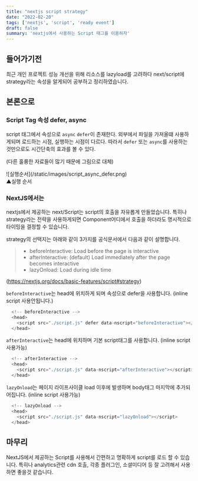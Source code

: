 ```yaml
---
title: "nextjs script strategy"
date: "2022-02-20"
tags: ['nextjs', 'script', 'ready event']
draft: false
summary: 'nextjs에서 사용하는 Script 태그를 이용하자'
---
```


## 들어가기전
최근 개인 프로젝트 성능 개선을 위해 리소스를 lazyload를 고려하다 next/script에 strategy라는
속성을 알게되어 공부하고 정리하였습니다.

## 본론으로
### Script Tag 속성 defer, async
script 태그에서 속성으로 `async` `defer`이 존재한다. 외부에서 파일을 가져올떄 사용하게되며 로드하는 시점, 실행하는 시점이 다르다.
따라서 `defer` 또는 `async`를 사용하는 것만으로도 시간단축의 효과를 볼 수 있다.

(다른 훌륭한 자료들이 많기 때문에 그림으로 대체)

<div className="flex flex-col items-center flex-wrap -mx-2 overflow-hidden xl:-mx-2">
  <div className="my-1 px-2 w-1/4 overflow-hidden xl:my-1 xl:px-2 xl:w-1/4">
    ![실행순서](/static/images/script_async_defer.png)
  </div>
  <span>▲실행 순서</span>
</div>

### NextJS에서는
nextjs에서 제공하는 next/Script는 script의 호출을 자유롭게 만들었습니다.
특히나 strategy라는 전략을 사용하게되면 Component어디에서 호출을 하더라도 명시적으로
타이밍을 결정할 수 있습니다.

strategy의 선택지는 아래와 같이 3가지를 공식문서에서 다음과 같이 설명합니다.
> - beforeInteractive: Load before the page is interactive
> - afterInteractive: (default) Load immediately after the page becomes interactive
> - lazyOnload: Load during idle time

(https://nextjs.org/docs/basic-features/script#strategy)

`beforeInteractive`는 head에 위치하게 되며 속성으로 defer을 사용합니다. (inline script 사용안됩니다.)
```javascript
  <!-- beforeInteractive -->
  <head>
    <script src="./script.js" defer data-nscript="beforeInteractive"></script>
  </head>
```
`afterInteractive`는 head에 위치하며 기본 script태그를 사용합니다. (inline script 사용가능)
```javascript
  <!-- afterInteractive -->
  <head>
    <script src="./script.js" data-nscript="afterInteractive"></script>
  </head>
```
`lazyOnload`는 페이지 라이프사이클 load 이후에 발생하며 body태그 마지막에 추가되어집니다. (inline script 사용가능)
```javascript
  <!-- lazyOnload -->
  <head>
    <script src="./script.js" data-nscript="lazyOnload"></script>
  </head>
```

## 마무리
NextJS에서 제공하는 Script를 사용해서 간편하고 명확하게 script를 로드 할 수 있습니다. 특히나 analytics관련 cdn 호출, 각종 플러그인, 소셜미디어 등
잘 고려해서 사용하면 좋을것 같습니다.
